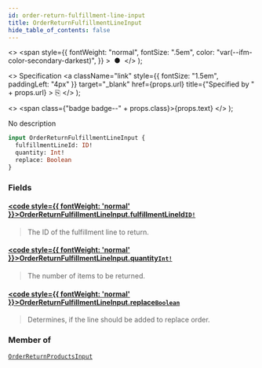 ```yaml
---
id: order-return-fulfillment-line-input
title: OrderReturnFulfillmentLineInput
hide_table_of_contents: false
---
```


  <>
    <span
      style={{
        fontWeight: "normal",
        fontSize: ".5em",
        color: "var(--ifm-color-secondary-darkest)",
      }}
    >
      &nbsp;●&nbsp;
    </span>
  </>
);

  <>
    Specification
    <a
      className="link"
      style={{ fontSize: "1.5em", paddingLeft: "4px" }}
      target="\_blank"
      href={props.url}
      title={"Specified by " + props.url}
    >
      ⎘
    </a>
  </>
);

  <>
    <span class={"badge badge--" + props.class}>{props.text}</span>
  </>
);

No description

```graphql
input OrderReturnFulfillmentLineInput {
  fulfillmentLineId: ID!
  quantity: Int!
  replace: Boolean
}
```

### Fields

#### [<code style={{ fontWeight: 'normal' }}>OrderReturnFulfillmentLineInput.<b>fulfillmentLineId</b></code>](#)<Bullet />[`ID!`](../../../developer/api-reference/scalars/id) <Badge class="secondary" text="non-null"/> <Badge class="secondary" text="scalar"/>

> The ID of the fulfillment line to return.

#### [<code style={{ fontWeight: 'normal' }}>OrderReturnFulfillmentLineInput.<b>quantity</b></code>](#)<Bullet />[`Int!`](../../../developer/api-reference/scalars/int) <Badge class="secondary" text="non-null"/> <Badge class="secondary" text="scalar"/>

> The number of items to be returned.

#### [<code style={{ fontWeight: 'normal' }}>OrderReturnFulfillmentLineInput.<b>replace</b></code>](#)<Bullet />[`Boolean`](../../../developer/api-reference/scalars/boolean) <Badge class="secondary" text="scalar"/>

> Determines, if the line should be added to replace order.

### Member of

[`OrderReturnProductsInput`](../../../developer/api-reference/inputs/order-return-products-input) <Badge class="secondary" text="input"/>
